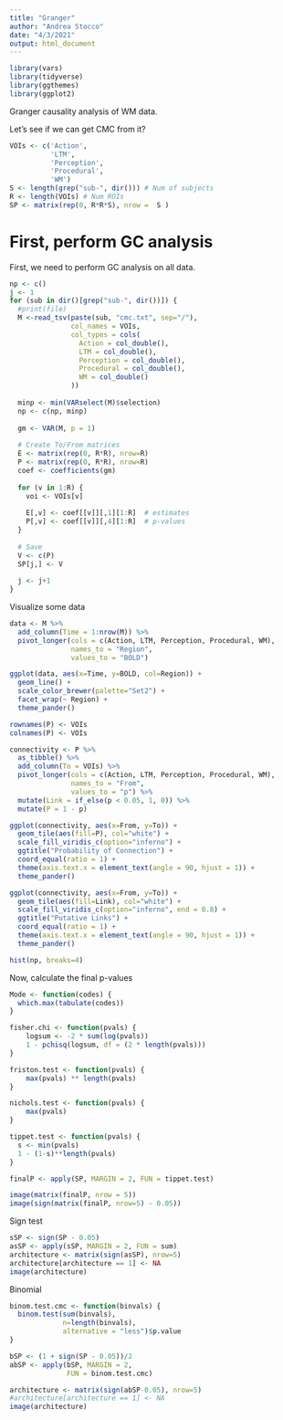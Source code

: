```yaml
---
title: "Granger"
author: "Andrea Stocco"
date: "4/3/2021"
output: html_document
---
```


```r
library(vars)
library(tidyverse)
library(ggthemes)
library(ggplot2)
```

Granger causality analysis of WM data.

Let's see if we can get CMC from it?

```r
VOIs <- c('Action', 
          'LTM', 
          'Perception', 
          'Procedural', 
          'WM')
S <- length(grep("sub-", dir())) # Num of subjects
R <- length(VOIs) # Num ROIs
SP <- matrix(rep(0, R*R*S), nrow =  S )
```

# First, perform GC analysis

First, we need to perform GC analysis on all data.

```r
np <- c()
j <- 1
for (sub in dir()[grep("sub-", dir())]) {
  #print(file)
  M <-read_tsv(paste(sub, "cmc.txt", sep="/"), 
               col_names = VOIs, 
               col_types = cols(
                 Action = col_double(),
                 LTM = col_double(),
                 Perception = col_double(),
                 Procedural = col_double(),
                 WM = col_double()
               ))
  
  minp <- min(VARselect(M)$selection)
  np <- c(np, minp)
  
  gm <- VAR(M, p = 1)
  
  # Create To/From matrices
  E <- matrix(rep(0, R*R), nrow=R)
  P <- matrix(rep(0, R*R), nrow=R)
  coef <- coefficients(gm)
  
  for (v in 1:R) {
    voi <- VOIs[v]
    
    E[,v] <- coef[[v]][,1][1:R]  # estimates
    P[,v] <- coef[[v]][,4][1:R]  # p-values
  }
  
  # Save
  V <- c(P)
  SP[j,] <- V
  
  j <- j+1
}
```

Visualize some data

```r

data <- M %>%
  add_column(Time = 1:nrow(M)) %>%
  pivot_longer(cols = c(Action, LTM, Perception, Procedural, WM),
               names_to = "Region",
               values_to = "BOLD")

ggplot(data, aes(x=Time, y=BOLD, col=Region)) +
  geom_line() +
  scale_color_brewer(palette="Set2") +
  facet_wrap(~ Region) +
  theme_pander()

rownames(P) <- VOIs
colnames(P) <- VOIs

connectivity <- P %>%
  as_tibble() %>%
  add_column(To = VOIs) %>%
  pivot_longer(cols = c(Action, LTM, Perception, Procedural, WM),
               names_to = "From",
               values_to = "p") %>%
  mutate(Link = if_else(p < 0.05, 1, 0)) %>%
  mutate(P = 1 - p)

ggplot(connectivity, aes(x=From, y=To)) +
  geom_tile(aes(fill=P), col="white") +
  scale_fill_viridis_c(option="inferno") +
  ggtitle("Probability of Connection") +
  coord_equal(ratio = 1) +
  theme(axis.text.x = element_text(angle = 90, hjust = 1)) +
  theme_pander() 

ggplot(connectivity, aes(x=From, y=To)) +
  geom_tile(aes(fill=Link), col="white") +
  scale_fill_viridis_c(option="inferno", end = 0.8) +
  ggtitle("Putative Links") +
  coord_equal(ratio = 1) +
  theme(axis.text.x = element_text(angle = 90, hjust = 1)) +
  theme_pander() 
```

```r
hist(np, breaks=4)
```

Now, calculate the final p-values
```r

Mode <- function(codes) {
  which.max(tabulate(codes))
}

fisher.chi <- function(pvals) {
    logsum <- -2 * sum(log(pvals))
    1 - pchisq(logsum, df = (2 * length(pvals)))
}

friston.test <- function(pvals) {
    max(pvals) ** length(pvals)
}

nichols.test <- function(pvals) {
    max(pvals)
}

tippet.test <- function(pvals) {
  s <- min(pvals)
  1 - (1-s)**length(pvals)
}

finalP <- apply(SP, MARGIN = 2, FUN = tippet.test)

image(matrix(finalP, nrow = 5))
image(sign(matrix(finalP, nrow=5) - 0.05))
```

Sign test
```r
sSP <- sign(SP - 0.05)  
asSP <- apply(sSP, MARGIN = 2, FUN = sum)
architecture <- matrix(sign(asSP), nrow=5)
architecture[architecture == 1] <- NA
image(architecture)
```

Binomial
```r
binom.test.cmc <- function(binvals) {
  binom.test(sum(binvals), 
             n=length(binvals),
             alternative = "less")$p.value
}

bSP <- (1 + sign(SP - 0.05))/2
abSP <- apply(bSP, MARGIN = 2, 
              FUN = binom.test.cmc)

architecture <- matrix(sign(abSP-0.05), nrow=5)
#architecture[architecture == 1] <- NA
image(architecture)
```
